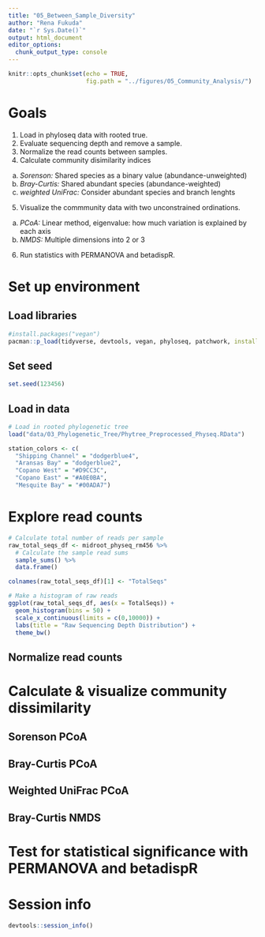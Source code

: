 ```yaml
---
title: "05_Between_Sample_Diversity"
author: "Rena Fukuda"
date: "`r Sys.Date()`"
output: html_document
editor_options: 
  chunk_output_type: console
---
```


```r
knitr::opts_chunk$set(echo = TRUE,
                      fig.path = "../figures/05_Community_Analysis/")
```

# Goals

1. Load in phyloseq data with rooted true.
2. Evaluate sequencing depth and remove a sample.
3. Normalize the read counts between samples. 
4. Calculate community disimilarity indices 
  a. *Sorenson:* Shared species as a binary value (abundance-unweighted)
  b. *Bray-Curtis:* Shared abundant species (abundance-weighted)
  c. *weighted UniFrac:* Consider abundant species and branch lenghts 
5. Visualize the commmunity data with two unconstrained ordinations.
  a. *PCoA:* Linear method, eigenvalue: how much variation is explained by each axis
  b. *NMDS:* Multiple dimensions into 2 or 3
6. Run statistics with PERMANOVA and betadispR.

# Set up environment
## Load libraries
```r
#install.packages("vegan")
pacman::p_load(tidyverse, devtools, vegan, phyloseq, patchwork, install = FALSE)
```

## Set seed
```r
set.seed(123456)
```

## Load in data
```r
# Load in rooted phylogenetic tree
load("data/03_Phylogenetic_Tree/Phytree_Preprocessed_Physeq.RData")
```

```r
station_colors <- c(
  "Shipping Channel" = "dodgerblue4",
  "Aransas Bay" = "dodgerblue2",
  "Copano West" = "#D9CC3C",
  "Copano East" = "#A0E0BA",
  "Mesquite Bay" = "#00ADA7")
```

# Explore read counts
```r
# Calculate total number of reads per sample
raw_total_seqs_df <- midroot_physeq_rm456 %>%
  # Calculate the sample read sums
  sample_sums() %>%
  data.frame() 

colnames(raw_total_seqs_df)[1] <- "TotalSeqs"

# Make a histogram of raw reads
ggplot(raw_total_seqs_df, aes(x = TotalSeqs)) +
  geom_histogram(bins = 50) +
  scale_x_continuous(limits = c(0,10000)) +
  labs(title = "Raw Sequencing Depth Distribution") +
  theme_bw()
```


## Normalize read counts

# Calculate & visualize community dissimilarity
## Sorenson PCoA

## Bray-Curtis PCoA

## Weighted UniFrac PCoA

## Bray-Curtis NMDS

# Test for statistical significance with PERMANOVA and betadispR
# Session info
```r
devtools::session_info()
```

